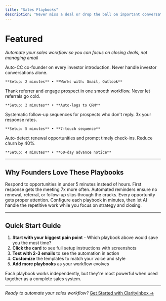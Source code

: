 ```yaml
---
title: "Sales Playbooks"
description: "Never miss a deal or drop the ball on important conversations"
---
```


# Featured

_Automate your sales workflow so you can focus on closing deals, not managing email_

<CardGroup cols={2}>
  <Card title="🤝 Investor Intro" icon="handshake" href="/playbooks/sales/investor-intro">
    Auto-CC co-founder on every investor introduction. Never handle investor conversations alone.

    **Setup: 2 minutes** • **Works with: Gmail, Outlook**
  </Card>
  <Card title="🎯 Referral Intro" icon="user-plus" href="/playbooks/sales/referral-intro">
    Thank referrer and engage prospect in one smooth workflow. Never let referrals go cold.

    **Setup: 3 minutes** • **Auto-logs to CRM**
  </Card>
  <Card title="🔄 Cold Outreach Follow-up" icon="repeat" href="/playbooks/sales/cold-outreach">
    Systematic follow-up sequences for prospects who don't reply. 3x your response rates.

    **Setup: 5 minutes** • **7-touch sequence**
  </Card>
  <Card title="⏰ Renewal Reminder" icon="calendar-check" href="/playbooks/sales/renewal-reminder">
    Auto-detect renewal opportunities and prompt timely check-ins. Reduce churn by 40%.

    **Setup: 4 minutes** • **60-day advance notice**
  </Card>
</CardGroup>

---

## Why Founders Love These Playbooks

<Accordion title="⚡ Speed Wins Deals">
  Respond to opportunities in under 5 minutes instead of hours. First response gets the meeting 7x more often.
</Accordion>

<Accordion title="🎯 Never Miss Revenue">
  Automated reminders ensure no renewal, referral, or follow-up slips through the cracks. Every opportunity gets proper attention.
</Accordion>

<Accordion title="🤖 Set Once, Work Forever">
  Configure each playbook in minutes, then let AI handle the repetitive work while you focus on strategy and closing.
</Accordion>

---

## Quick Start Guide

1. **Start with your biggest pain point** - Which playbook above would save you the most time?
2. **Click the card** to see full setup instructions with screenshots
3. **Test with 2-3 emails** to see the automation in action
4. **Customize** the templates to match your voice and style
5. **Add more playbooks** as your workflow evolves

<Note>
  Each playbook works independently, but they're most powerful when used together as a complete sales system.
</Note>

---

_Ready to automate your sales workflow?_ [Get Started with ClarityInbox →](https://clarityinbox.com/dashboard)